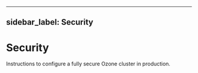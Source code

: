 
---
sidebar_label: Security
---

# Security


Instructions to configure a fully secure Ozone cluster in production.

<DocCardList/>

